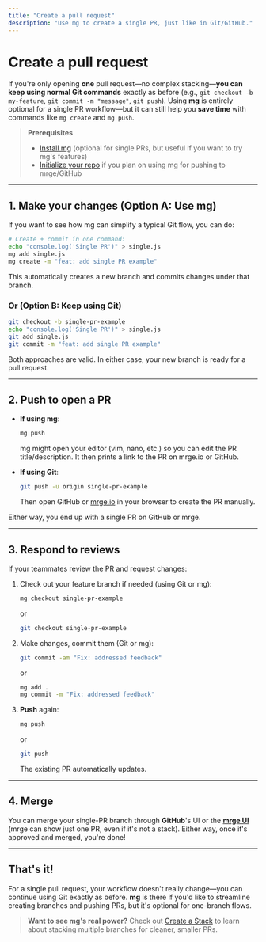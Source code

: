 ```yaml
---
title: "Create a pull request"
description: "Use mg to create a single PR, just like in Git/GitHub."
---
```


# Create a pull request

If you're only opening **one** pull request—no complex stacking—**you can keep using normal Git commands** exactly as before (e.g., `git checkout -b my-feature`, `git commit -m "message"`, `git push`). Using **mg** is entirely optional for a single PR workflow—but it can still help you **save time** with commands like `mg create` and `mg push`.

> **Prerequisites**
>
> - [Install mg](/installation) (optional for single PRs, but useful if you want to try mg's features)
> - [Initialize your repo](/how-to-guides/initialize-in-repo) if you plan on using mg for pushing to mrge/GitHub

---

## 1. Make your changes (Option A: Use mg)

If you want to see how mg can simplify a typical Git flow, you can do:

```bash
# Create + commit in one command:
echo "console.log('Single PR')" > single.js
mg add single.js
mg create -m "feat: add single PR example"
```

This automatically creates a new branch and commits changes under that branch.

### Or (Option B: Keep using Git)

```bash
git checkout -b single-pr-example
echo "console.log('Single PR')" > single.js
git add single.js
git commit -m "feat: add single PR example"
```

Both approaches are valid. In either case, your new branch is ready for a pull request.

---

## 2. Push to open a PR

- **If using mg**:

  ```bash
  mg push
  ```

  mg might open your editor (vim, nano, etc.) so you can edit the PR title/description. It then prints a link to the PR on mrge.io or GitHub.

- **If using Git**:
  ```bash
  git push -u origin single-pr-example
  ```
  Then open GitHub or [mrge.io](https://mrge.io) in your browser to create the PR manually.

Either way, you end up with a single PR on GitHub or mrge.

---

## 3. Respond to reviews

If your teammates review the PR and request changes:

1. Check out your feature branch if needed (using Git or mg):
   ```bash
   mg checkout single-pr-example
   ```
   or
   ```bash
   git checkout single-pr-example
   ```
2. Make changes, commit them (Git or mg):
   ```bash
   git commit -am "Fix: addressed feedback"
   ```
   or
   ```bash
   mg add .
   mg commit -m "Fix: addressed feedback"
   ```
3. **Push** again:
   ```bash
   mg push
   ```
   or
   ```bash
   git push
   ```
   The existing PR automatically updates.

---

## 4. Merge

You can merge your single-PR branch through **GitHub**'s UI or the **[mrge UI](/how-to-guides/merge-your-stack)** (mrge can show just one PR, even if it's not a stack). Either way, once it's approved and merged, you're done!

---

## That's it!

For a single pull request, your workflow doesn't really change—you can continue using Git exactly as before. **mg** is there if you'd like to streamline creating branches and pushing PRs, but it's optional for one-branch flows.

> **Want to see mg's real power?** Check out [Create a Stack](/how-to-guides/create-a-stack) to learn about stacking multiple branches for cleaner, smaller PRs.
